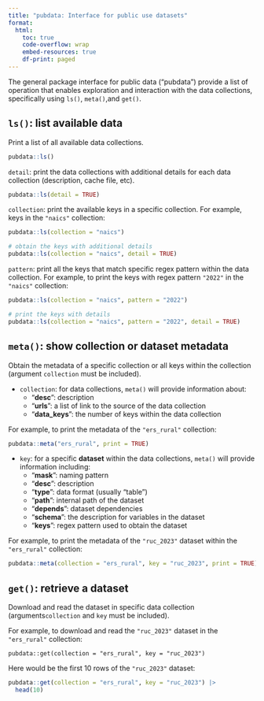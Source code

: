 ```yaml
---
title: "pubdata: Interface for public use datasets"
format:
  html:
    toc: true
    code-overflow: wrap
    embed-resources: true
    df-print: paged
---
```


The general package interface for public data ("pubdata") provide a list of operation that enables exploration and interaction with the data collections, specifically using `ls()`, `meta()`,and `get()`.


## `ls()`: list available data

Print a list of all available data collections.

```r
pubdata::ls()
```

`detail`: print the data collections with additional details for each data collection (description, cache file, etc).

```r
pubdata::ls(detail = TRUE)
```

`collection`: print the available keys in a specific collection.
For example, keys in the `"naics"` collection:

```r
pubdata::ls(collection = "naics")

# obtain the keys with additional details
pubdata::ls(collection = "naics", detail = TRUE)
```

`pattern`: print all the keys that match specific regex pattern within the data collection.
For example, to print the keys with regex pattern `"2022"` in the `"naics"` collection:

```r
pubdata::ls(collection = "naics", pattern = "2022")

# print the keys with details
pubdata::ls(collection = "naics", pattern = "2022", detail = TRUE)
```

## `meta()`: show collection or dataset metadata

Obtain the metadata of a specific collection or all keys within the collection (argument `collection` must be included).

-   `collection`: for data collections, `meta()` will provide information about:
    -   "**desc**": description
    -   "**urls**": a list of link to the source of the data collection
    -   "**data_keys**": the number of keys within the data collection

For example, to print the metadata of the `"ers_rural"` collection:

```r
pubdata::meta("ers_rural", print = TRUE)
```

-   `key`: for a specific **dataset** within the data collections, `meta()` will provide information including:
    -   "**mask**": naming pattern
    -   "**desc**": description
    -   "**type**": data format (usually "table")
    -   "**path**": internal path of the dataset
    -   "**depends**": dataset dependencies
    -   "**schema**": the description for variables in the dataset
    -   "**keys**": regex pattern used to obtain the dataset

For example, to print the metadata of the `"ruc_2023"` dataset within the `"ers_rural"` collection:

```r
pubdata::meta(collection = "ers_rural", key = "ruc_2023", print = TRUE)
```

## `get()`: retrieve a dataset

Download and read the dataset in specific data collection (arguments`collection` and `key` must be included).

For example, to download and read the `"ruc_2023"` dataset in the `"ers_rural"` collection:

`pubdata::get(collection = "ers_rural", key = "ruc_2023")`

Here would be the first 10 rows of the `"ruc_2023"` dataset:

```r
pubdata::get(collection = "ers_rural", key = "ruc_2023") |>
  head(10)
```
